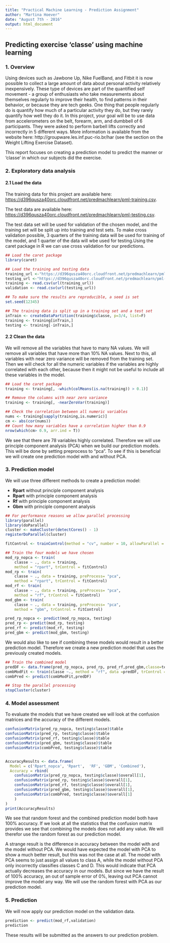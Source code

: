 ```yaml
---
title: "Practical Machine Learning - Prediction Assignment"
author: "Martina Hoever"
date: "August 7th - 2016"
output: html_document
---
```

## Predicting exercise 'classe' using machine learning

### 1. Overview
Using devices such as Jawbone Up, Nike FuelBand, and Fitbit it is now possible to collect a large amount of data about personal activity relatively inexpensively. These type of devices are part of the quantified self movement - a group of enthusiasts who take measurements about themselves regularly to improve their health, to find patterns in their behavior, or because they are tech geeks. One thing that people regularly do is quantify how much of a particular activity they do, but they rarely quantify how well they do it. In this project, your goal will be to use data from accelerometers on the belt, forearm, arm, and dumbbell of 6 participants. They were asked to perform barbell lifts correctly and incorrectly in 5 different ways. More information is available from the website here: http://groupware.les.inf.puc-rio.br/har (see the section on the Weight Lifting Exercise Dataset).

This report focuses on creating a prediction model to predict the manner or 'classe' in which our subjects did the exercise.

### 2. Exploratory data analysis

#### 2.1 Load the data
The training data for this project are available here:
[https://d396qusza40orc.cloudfront.net/predmachlearn/pml-training.csv](https://d396qusza40orc.cloudfront.net/predmachlearn/pml-training.csv).

The test data are available here:
[https://d396qusza40orc.cloudfront.net/predmachlearn/pml-testing.csv](https://d396qusza40orc.cloudfront.net/predmachlearn/pml-testing.csv).

The test data set will be used for validation of the chosen model, and the training set will be split up into training and test sets.
To make cross validation possible, 3 quarters of the training data will be used for training of the model, and 1 quarter of the data will wbe used for testing.Using the caret package in R we can use cross validation for our predictions.

```r
## Load the caret package
library(caret)

## Load the training and testing data 
training_url <-"https://d396qusza40orc.cloudfront.net/predmachlearn/pml-training.csv"
testing_url <-"https://d396qusza40orc.cloudfront.net/predmachlearn/pml-testing.csv"
training <- read.csv(url(training_url))
validation <- read.csv(url(testing_url))

## To make sure the results are reproducible, a seed is set
set.seed(12345)

## The training data is split up in a training set and a test set
inTrain <- createDataPartition(training$classe, p=3/4, list=F)
training <- training[inTrain,]
testing <- training[-inTrain,]

```


#### 2.2 Clean the data
We will remove all the variables that have to many NA values. We will remove all variables that have more than 10% NA values. Next to this, all variables with near zero variance will be removed from the training set.
Then we will check for all the numeric variables if the variables are highly correlated with each other, because then it might not be useful to include all these variables in the model.

 
```r
## Load the caret package
training <- training[, -which(colMeans(is.na(training)) > 0.1)]

## Remove the columns with near zero variance
training <- training[, -nearZeroVar(training)]

## Check the correlation between all numeric variables
nums <- training[sapply(training,is.numeric)]
cm <- abs(cor(nums))
## Count how many variables have a correlation higher than 0.9
nrow(which(cm> 0.9, arr.ind = T))
```

We see that there are 78 variables highly correlated. Therefore we will use principle component analysis (PCA) when we build our prediction models. This will be done by setting preprocess to "pca". To see if this is beneficial we will create one prediction model with and without PCA.



### 3. Prediction model

We will use three different methods to create a prediction model:

* __Rpart__ without principle component analysis
* __Rpart__ with principle component analysis
* __Rf__ with principle component analysis
* __Gbm__ with principle component analysis

```r
## For performance reasons we allow parallel processing
library(parallel)
library(doParallel)
cluster <- makeCluster(detectCores() - 1)
registerDoParallel(cluster)

fitControl <- trainControl(method = "cv", number = 10, allowParallel = TRUE)

## Train the four models we have chosen
mod_rp_nopca <- train(
    classe ~ ., data = training, 
    method = "rpart", trControl = fitControl)
mod_rp <- train(
    classe ~ ., data = training, preProcess= "pca", 
    method = "rpart", trControl = fitControl)
mod_rf <- train(
    classe ~ ., data = training, preProcess= "pca", 
    method = "rf", trControl = fitControl)
mod_gbm <- train(
    classe ~ ., data = training, preProcess= "pca", 
    method = "gbm", trControl = fitControl)

pred_rp_nopca <- predict(mod_rp_nopca, testing)
pred_rp <- predict(mod_rp, testing)
pred_rf <- predict(mod_rf, testing)
pred_gbm <- predict(mod_gbm, testing)
```

We would also like to see if combining these models would result in a better prediction model.
Therefore we create a new prediction model that uses the previously created models.

```r
## Train the combined model
predDF <- data.frame(pred_rp_nopca, pred_rp, pred_rf,pred_gbm,classe=testing$classe)
combModFit <- train(classe ~., method = "rf", data =predDF, trControl = fitControl)
combPred <- predict(combModFit,predDF)

## Stop the parallel processing
stopCluster(cluster)
```

### 4. Model assessment 
To evaluate the models that we have created we will look at the confusion matrices and the accuracy of the different models. 


```r
confusionMatrix(pred_rp_nopca, testing$classe)$table
confusionMatrix(pred_rp, testing$classe)$table
confusionMatrix(pred_rf, testing$classe)$table
confusionMatrix(pred_gbm, testing$classe)$table
confusionMatrix(combPred, testing$classe)$table


AccuracyResults <- data.frame(
  Model = c('Rpart_nopca', 'Rpart',  'RF', 'GBM', 'Combined'),
  Accuracy = rbind(
    confusionMatrix(pred_rp_nopca, testing$classe)$overall[1],
    confusionMatrix(pred_rp, testing$classe)$overall[1],
    confusionMatrix(pred_rf, testing$classe)$overall[1],
    confusionMatrix(pred_gbm, testing$classe)$overall[1],
    confusionMatrix(combPred, testing$classe)$overall[1]
    )
)
print(AccuracyResults)
```

We see that random forest and the combined prediction model both have 100% accuracy. If we look at all the statistics that the confusion matrix provides we see that combining the models does not add any value. We will therefor use the random forest as our prediction model.

A strange result is the difference in accuracy between the model with and the model without PCA. We would have expected the model with PCA to show a much better result, but this was not the case at all. The model with PCA seems to just assign all values to class A, while the model without PCA only incorrectly classifies classes C and D. This would indicate that PCA actually decreases the accuracy in our models. But since we have the result of 100% accuracy, an out of sample error of 0%, leaving out PCA cannot improve the model any way.
We will use the random forest with PCA as our prediction model.

### 5. Prediction

We will now apply our prediction model on the validation data. 

```r

prediction <- predict(mod_rf,validation)
prediction

```

These results will be submitted as the answers to our prediction problem.